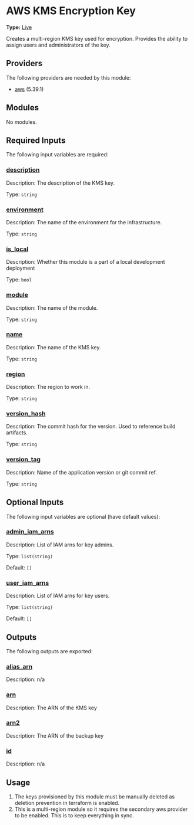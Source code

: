 # AWS KMS Encryption Key

**Type:** [Live](./overview)

Creates a multi-region KMS key used for encryption. Provides the ability to assign
users and administrators of the key.

## Providers

The following providers are needed by this module:

-  [aws](https://registry.terraform.io/providers/hashicorp/aws/5.39.1/docs) (5.39.1)

## Modules

No modules.

## Required Inputs

The following input variables are required:

### <a name="input_description"></a> [description](#input\_description)

Description: The description of the KMS key.

Type: `string`

### <a name="input_environment"></a> [environment](#input\_environment)

Description: The name of the environment for the infrastructure.

Type: `string`

### <a name="input_is_local"></a> [is\_local](#input\_is\_local)

Description: Whether this module is a part of a local development deployment

Type: `bool`

### <a name="input_module"></a> [module](#input\_module)

Description: The name of the module.

Type: `string`

### <a name="input_name"></a> [name](#input\_name)

Description: The name of the KMS key.

Type: `string`

### <a name="input_region"></a> [region](#input\_region)

Description: The region to work in.

Type: `string`

### <a name="input_version_hash"></a> [version\_hash](#input\_version\_hash)

Description: The commit hash for the version. Used to reference build artifacts.

Type: `string`

### <a name="input_version_tag"></a> [version\_tag](#input\_version\_tag)

Description: Name of the application version or git commit ref.

Type: `string`

## Optional Inputs

The following input variables are optional (have default values):

### <a name="input_admin_iam_arns"></a> [admin\_iam\_arns](#input\_admin\_iam\_arns)

Description: List of IAM arns for key admins.

Type: `list(string)`

Default: `[]`

### <a name="input_user_iam_arns"></a> [user\_iam\_arns](#input\_user\_iam\_arns)

Description: List of IAM arns for key users.

Type: `list(string)`

Default: `[]`

## Outputs

The following outputs are exported:

### <a name="output_alias_arn"></a> [alias\_arn](#output\_alias\_arn)

Description: n/a

### <a name="output_arn"></a> [arn](#output\_arn)

Description: The ARN of the KMS key

### <a name="output_arn2"></a> [arn2](#output\_arn2)

Description: The ARN of the backup key

### <a name="output_id"></a> [id](#output\_id)

Description: n/a

## Usage

1. The keys provisioned by this module must be manually deleted as deletion prevention in terraform
    is enabled.
2. This is a multi-region module so it requires the secondary aws provider to be enabled. This is to keep everything in sync.
